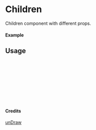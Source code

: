 
<Meta of={Children} title="unDraw/Children" />

# Children

Children component with different props.

#### Example

<Canvas of={Children.Primary} />

## Usage

```ts
import { Children } from "yadl-ui";

const Example = () => {
  return (
      <Children />
  );
};

export default Example;
```

#### Credits
[unDraw](https://undraw.co/illustrations)
